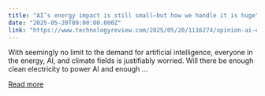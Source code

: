 ```yaml
---
title: "AI’s energy impact is still small—but how we handle it is huge"
date: "2025-05-20T09:00:00.000Z"
link: "https://www.technologyreview.com/2025/05/20/1116274/opinion-ai-energy-use-data-centers-electricity/"
---
```


With seemingly no limit to the demand for artificial intelligence, everyone in the energy, AI, and climate fields is justifiably worried. Will there be enough clean electricity to power AI and enough ...

[Read more](https://www.technologyreview.com/2025/05/20/1116274/opinion-ai-energy-use-data-centers-electricity/)
